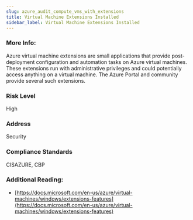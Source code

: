 ```yaml
---
slug: azure_audit_compute_vms_with_extensions
title: Virtual Machine Extensions Installed
sidebar_label: Virtual Machine Extensions Installed
---
```


### More Info:

Azure virtual machine extensions are small applications that provide post-deployment configuration and automation tasks on Azure virtual machines. These extensions run with administrative privileges and could potentially access anything on a virtual machine. The Azure Portal and community provide several such extensions.

### Risk Level

High

### Address

Security

### Compliance Standards

CISAZURE, CBP

### Additional Reading:

- [https://docs.microsoft.com/en-us/azure/virtual-machines/windows/extensions-features](https://docs.microsoft.com/en-us/azure/virtual-machines/windows/extensions-features) 

